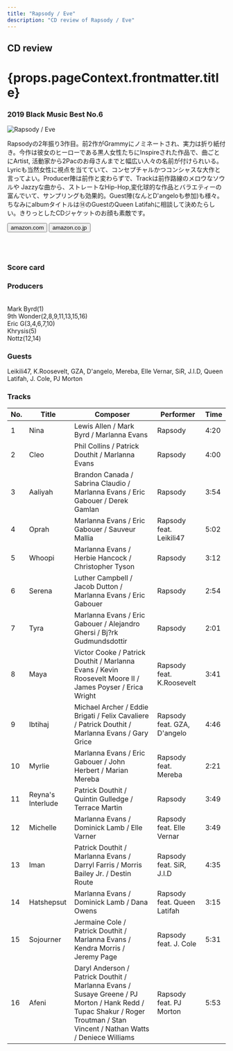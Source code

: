 ```yaml
---
title: "Rapsody / Eve"
description: "CD review of Rapsody / Eve"
---
```




<h2>CD review</h2>
<h1 className="h1--no--margin">{props.pageContext.frontmatter.title}</h1>
<h3><Link to="/best50/2019/">2019 Black Music Best No.6</Link></h3>

<Row  className="image-card-group">
	<Column colMd={"4"} colLg={"4"} noGutterMdLeft="">
       <ImageCard>

![Rapsody / Eve](../../images/cd/rapsody2L.jpg) 

</ImageCard>
	</Column>
	<Column colMd={"8"} colLg={"8"} noGutterMdLeft="">
	<p>
	Rapsodyの2年振り3作目。前2作がGrammyにノミネートされ、実力は折り紙付き。今作は彼女のヒーローである黒人女性たちにInspireされた作品で、曲ごとにArtist, 活動家から2Pacのお母さんまでと幅広い人々の名前が付けられいる。Lyricも当然女性に視点を当てていて、コンセプチャルかつコンシャスな大作と言ってよい。Producer陣は前作と変わらずで、Trackは前作路線のメロウなソウルや Jazzyな曲から、ストレートなHip-Hop,変化球的な作品とバラエティーの富んでいて、サンプリングも効果的。Guest陣(なんとD'angeloも参加)も様々。ちなみにalbumタイトルは⑭のGuestのQueen Latifahに相談して決めたらしい。きりっとしたCDジャケットのお顔も素敵です。
	</p>
	<div>
	    <Button href="https://amzn.to/2TUEgZ3" kind="primary" size="small" renderIcon={ArrowUpRight24}>
          amazon.com
        </Button>
        <Button href="https://amzn.to/3esCjuW" kind="secondary" size="small" renderIcon={ArrowUpRight24}>
          amazon.co.jp
        </Button>
	</div>
	<a style="display:inline-block;overflow:hidden;background:url(https://linkmaker.itunes.apple.com/ja-jp/lockup.svg?releaseDate=2019-08-23&kind=album&bubble=apple_music&style=mono-black) no-repeat;width:180px;height:45px;" href="https://geo.music.apple.com/jp/album/eve/1476020071?mt=1&app=music&ls=1&at=11lcug"></a>
	<a style="display:inline-block;overflow:hidden;background:url(https://linkmaker.itunes.apple.com/ja-jp/badge-lrg.svg?releaseDate=2019-08-23&kind=album&bubble=itunes_music) no-repeat;width:140px;height:45px;" href="https://geo.music.apple.com/jp/album/eve/1476020071?app=itunes&at=11lcug"></a>
	</Column>
</Row>
<Row >
	<Column colMd={"4"} colLg={"4"} noGutterMdLeft="">
<div>
    <h3>Score card</h3>
	<SliderJS1 value="4" />
    <SliderJS2 value="2" />
	<SliderJS3 value="1" />
    <SliderJS4 value="9" />
</div>
</Column>
<Column colMd={"8"} colLg={"8"} noGutterMdLeft="">
<div>
<h3>Producers</h3>
<p>
<br/>Mark Byrd(1)
<br/>9th Wonder(2,8,9,11,13,15,16)
<br/>Eric G(3,4,6,7,10)
<br/>Khrysis(5)
<br/>Nottz(12,14)
</p>
<h3>Guests</h3>
<p>
Leikili47, K.Roosevelt, GZA, D'angelo, Mereba, Elle Vernar, SiR, J.I.D, Queen Latifah, J. Cole, PJ Morton
</p>
</div>
</Column>
</Row>

<h3>Tracks</h3>

| No. |	Title	          |	Composer	                                                                                                                                                                |	Performer	              |	Time |
| --- |	----------------- |	---------------------------------------------------------------------------------------------------------------------------------------------------------------------------	| --------------------------- |	---- |
| 1	  |	Nina	          |	Lewis Allen / Mark Byrd / Marlanna Evans	                                                                                                                                | Rapsody                     |	4:20 |
| 2	  |	Cleo	          |	Phil Collins / Patrick Douthit / Marlanna Evans	                                                                                                                            | Rapsody                     |	4:00 |
| 3	  |	Aaliyah	          |	Brandon Canada / Sabrina Claudio / Marlanna Evans / Eric Gabouer / Derek Gamlan	                                                                                            | Rapsody                     |	3:54 |
| 4	  |	Oprah	          |	Marlanna Evans / Eric Gabouer / Sauveur Mallia	                                                                                                                            | Rapsody feat. Leikili47	  |	5:02 |
| 5	  |	Whoopi	          |	Marlanna Evans / Herbie Hancock / Christopher Tyson	                                                                                                                        | Rapsody	                  |	3:12 |
| 6	  |	Serena	          |	Luther Campbell / Jacob Dutton / Marlanna Evans / Eric Gabouer	                                                                                                            | Rapsody	                  |	2:54 |
| 7	  |	Tyra	          |	Marlanna Evans / Eric Gabouer / Alejandro Ghersi / Bj?rk Gudmundsdottir	                                                                                                    | Rapsody	                  |	2:01 |
| 8	  |	Maya	          |	Victor Cooke / Patrick Douthit / Marlanna Evans / Kevin Roosevelt Moore II / James Poyser / Erica Wright	                                                                | Rapsody feat. K.Roosevelt	  |	3:41 |
| 9	  |	Ibtihaj	          |	Michael Archer / Eddie Brigati / Felix Cavaliere / Patrick Douthit / Marlanna Evans / Gary Grice	                                                                        | Rapsody feat. GZA, D'angelo |	4:46 |
| 10  |	Myrlie	          |	Marlanna Evans / Eric Gabouer / John Herbert / Marian Mereba	                                                                                                            | Rapsody feat. Mereba	      |	2:21 |
| 11  |	Reyna's Interlude |	Patrick Douthit / Quintin Gulledge / Terrace Martin	                                                                                                                        | Rapsody	                  |	3:49 |
| 12  |	Michelle	      |	Marlanna Evans / Dominick Lamb / Elle Varner	                                                                                                                            | Rapsody feat. Elle Vernar	  |	3:49 |
| 13  |	Iman	          |	Patrick Douthit / Marlanna Evans / Darryl Farris / Morris Bailey Jr. / Destin Route	                                                                                        | Rapsody feat. SiR, J.I.D	  |	4:35 |
| 14  |	Hatshepsut	      |	Marlanna Evans / Dominick Lamb / Dana Owens	                                                                                                                                | Rapsody feat. Queen Latifah |	3:15 |
| 15  |	Sojourner	      |	Jermaine Cole / Patrick Douthit / Marlanna Evans / Kendra Morris / Jeremy Page	                                                                                            | Rapsody feat. J. Cole	      |	5:31 |
| 16  |	Afeni	          |	Daryl Anderson / Patrick Douthit / Marlanna Evans / Susaye Greene / PJ Morton / Hank Redd / Tupac Shakur / Roger Troutman / Stan Vincent / Nathan Watts / Deniece Williams	| Rapsody feat. PJ Morton	  |	5:53 |
